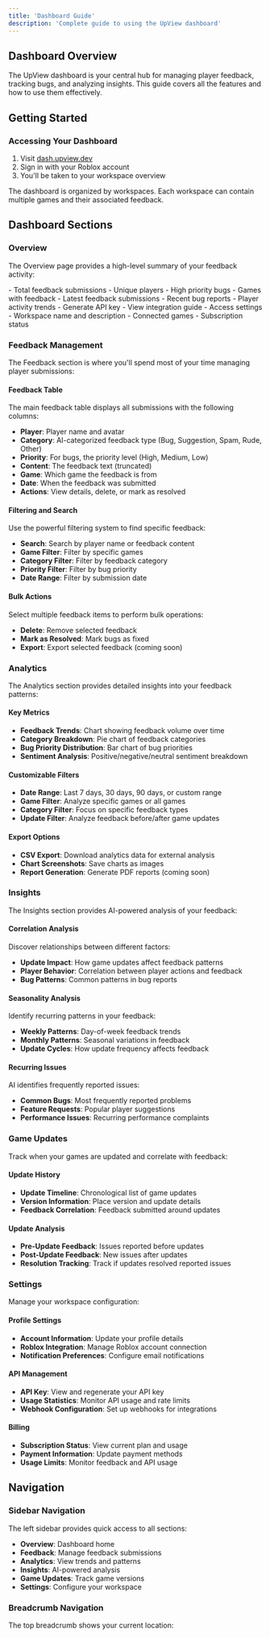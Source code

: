 ```yaml
---
title: 'Dashboard Guide'
description: 'Complete guide to using the UpView dashboard'
---
```


## Dashboard Overview

The UpView dashboard is your central hub for managing player feedback, tracking bugs, and analyzing insights. This guide covers all the features and how to use them effectively.

## Getting Started

### Accessing Your Dashboard

1. Visit [dash.upview.dev](https://dash.upview.dev)
2. Sign in with your Roblox account
3. You'll be taken to your workspace overview

<Note>
  The dashboard is organized by workspaces. Each workspace can contain multiple games and their associated feedback.
</Note>

## Dashboard Sections

### Overview

The Overview page provides a high-level summary of your feedback activity:

<CardGroup cols={2}>
  <Card title="Key Metrics" icon="bar-chart">
    - Total feedback submissions
    - Unique players
    - High priority bugs
    - Games with feedback
  </Card>
  <Card title="Recent Activity" icon="clock">
    - Latest feedback submissions
    - Recent bug reports
    - Player activity trends
  </Card>
  <Card title="Quick Actions" icon="zap">
    - Generate API key
    - View integration guide
    - Access settings
  </Card>
  <Card title="Workspace Info" icon="folder">
    - Workspace name and description
    - Connected games
    - Subscription status
  </Card>
</CardGroup>

### Feedback Management

The Feedback section is where you'll spend most of your time managing player submissions:

#### Feedback Table

The main feedback table displays all submissions with the following columns:

- **Player**: Player name and avatar
- **Category**: AI-categorized feedback type (Bug, Suggestion, Spam, Rude, Other)
- **Priority**: For bugs, the priority level (High, Medium, Low)
- **Content**: The feedback text (truncated)
- **Game**: Which game the feedback is from
- **Date**: When the feedback was submitted
- **Actions**: View details, delete, or mark as resolved

#### Filtering and Search

Use the powerful filtering system to find specific feedback:

- **Search**: Search by player name or feedback content
- **Game Filter**: Filter by specific games
- **Category Filter**: Filter by feedback category
- **Priority Filter**: Filter by bug priority
- **Date Range**: Filter by submission date

#### Bulk Actions

Select multiple feedback items to perform bulk operations:

- **Delete**: Remove selected feedback
- **Mark as Resolved**: Mark bugs as fixed
- **Export**: Export selected feedback (coming soon)

### Analytics

The Analytics section provides detailed insights into your feedback patterns:

#### Key Metrics

- **Feedback Trends**: Chart showing feedback volume over time
- **Category Breakdown**: Pie chart of feedback categories
- **Bug Priority Distribution**: Bar chart of bug priorities
- **Sentiment Analysis**: Positive/negative/neutral sentiment breakdown

#### Customizable Filters

- **Date Range**: Last 7 days, 30 days, 90 days, or custom range
- **Game Filter**: Analyze specific games or all games
- **Category Filter**: Focus on specific feedback types
- **Update Filter**: Analyze feedback before/after game updates

#### Export Options

- **CSV Export**: Download analytics data for external analysis
- **Chart Screenshots**: Save charts as images
- **Report Generation**: Generate PDF reports (coming soon)

### Insights

The Insights section provides AI-powered analysis of your feedback:

#### Correlation Analysis

Discover relationships between different factors:

- **Update Impact**: How game updates affect feedback patterns
- **Player Behavior**: Correlation between player actions and feedback
- **Bug Patterns**: Common patterns in bug reports

#### Seasonality Analysis

Identify recurring patterns in your feedback:

- **Weekly Patterns**: Day-of-week feedback trends
- **Monthly Patterns**: Seasonal variations in feedback
- **Update Cycles**: How update frequency affects feedback

#### Recurring Issues

AI identifies frequently reported issues:

- **Common Bugs**: Most frequently reported problems
- **Feature Requests**: Popular player suggestions
- **Performance Issues**: Recurring performance complaints

### Game Updates

Track when your games are updated and correlate with feedback:

#### Update History

- **Update Timeline**: Chronological list of game updates
- **Version Information**: Place version and update details
- **Feedback Correlation**: Feedback submitted around updates

#### Update Analysis

- **Pre-Update Feedback**: Issues reported before updates
- **Post-Update Feedback**: New issues after updates
- **Resolution Tracking**: Track if updates resolved reported issues

### Settings

Manage your workspace configuration:

#### Profile Settings

- **Account Information**: Update your profile details
- **Roblox Integration**: Manage Roblox account connection
- **Notification Preferences**: Configure email notifications

#### API Management

- **API Key**: View and regenerate your API key
- **Usage Statistics**: Monitor API usage and rate limits
- **Webhook Configuration**: Set up webhooks for integrations

#### Billing

- **Subscription Status**: View current plan and usage
- **Payment Information**: Update payment methods
- **Usage Limits**: Monitor feedback and API usage

## Navigation

### Sidebar Navigation

The left sidebar provides quick access to all sections:

- **Overview**: Dashboard home
- **Feedback**: Manage feedback submissions
- **Analytics**: View trends and patterns
- **Insights**: AI-powered analysis
- **Game Updates**: Track game versions
- **Settings**: Configure your workspace

### Breadcrumb Navigation

The top breadcrumb shows your current location: 